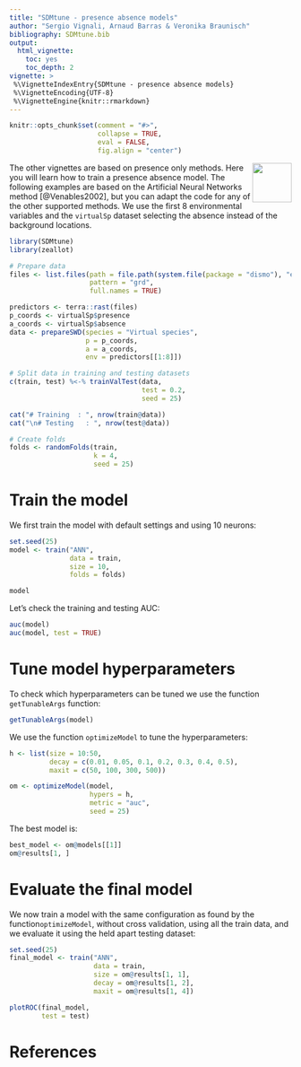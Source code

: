 ```yaml
---
title: "SDMtune - presence absence models"
author: "Sergio Vignali, Arnaud Barras & Veronika Braunisch"
bibliography: SDMtune.bib
output:
  html_vignette:
    toc: yes
    toc_depth: 2
vignette: >
 %\VignetteIndexEntry{SDMtune - presence absence models} 
 %\VignetteEncoding{UTF-8}
 %\VignetteEngine{knitr::rmarkdown}
---
```


```r
knitr::opts_chunk$set(comment = "#>",
                      collapse = TRUE,
                      eval = FALSE,
                      fig.align = "center")
```

<img src="../man/figures/logo.png" width="70" style = "float: right; border: none;">

The other vignettes are based on presence only methods. Here you will learn how to train a presence absence model. The following examples are based on the Artificial Neural Networks method [@Venables2002], but you can adapt the code for any of the other supported methods. We use the first 8 environmental variables and the `virtualSp` dataset selecting the absence instead of the background locations.

```r
library(SDMtune)
library(zeallot)

# Prepare data
files <- list.files(path = file.path(system.file(package = "dismo"), "ex"),
                    pattern = "grd",
                    full.names = TRUE)

predictors <- terra::rast(files)
p_coords <- virtualSp$presence
a_coords <- virtualSp$absence
data <- prepareSWD(species = "Virtual species",
                   p = p_coords,
                   a = a_coords,
                   env = predictors[[1:8]])

# Split data in training and testing datasets
c(train, test) %<-% trainValTest(data,
                                 test = 0.2,
                                 seed = 25)

cat("# Training  : ", nrow(train@data))
cat("\n# Testing   : ", nrow(test@data))

# Create folds
folds <- randomFolds(train,
                     k = 4,
                     seed = 25)
```

# Train the model

We first train the model with default settings and using 10 neurons:

```r
set.seed(25)
model <- train("ANN",
               data = train,
               size = 10,
               folds = folds)

model
```

Let's check the training and testing AUC:

```r
auc(model)
auc(model, test = TRUE)
```

# Tune model hyperparameters

To check which hyperparameters can be tuned we use the function `getTunableArgs` function:

```r
getTunableArgs(model)
```

We use the function `optimizeModel` to tune the hyperparameters:

```r
h <- list(size = 10:50,
          decay = c(0.01, 0.05, 0.1, 0.2, 0.3, 0.4, 0.5),
          maxit = c(50, 100, 300, 500))

om <- optimizeModel(model,
                    hypers = h,
                    metric = "auc",
                    seed = 25)
```

The best model is:

```r
best_model <- om@models[[1]]
om@results[1, ]
```

# Evaluate the final model

We now train a model with the same configuration as found by the function`optimizeModel`, without cross validation, using all the train data, and we evaluate it using the held apart testing dataset:

```r
set.seed(25)
final_model <- train("ANN",
                     data = train,
                     size = om@results[1, 1],
                     decay = om@results[1, 2],
                     maxit = om@results[1, 4])

plotROC(final_model,
        test = test)
```

# References
